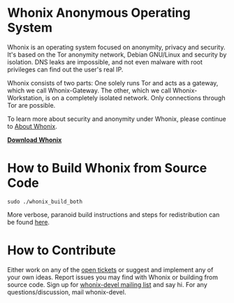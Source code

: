 = Whonix Anonymous Operating System =

Whonix is an operating system focused on anonymity, privacy and security. It's based on the Tor anonymity network, Debian GNU/Linux and security by isolation. DNS leaks are impossible, and not even malware with root privileges can find out the user's real IP.

Whonix consists of two parts: One solely runs Tor and acts as a gateway, which we call Whonix-Gateway. The other, which we call Whonix-Workstation, is on a completely isolated network. Only connections through Tor are possible.

To learn more about security and anonymity under Whonix, please continue to [https://whonix.org/wiki/About About Whonix].

'''[https://whonix.org/wiki/Download Download Whonix]'''

= How to Build Whonix from Source Code =

<pre>
sudo ./whonix_build_both
</pre>

More verbose, paranoid build instructions and steps for redistribution can be found [https://whonix.org/wiki/Dev/Build_Documentation here].

= How to Contribute =

Either work on any of the [https://github.com/Whonix/Whonix/issues open tickets] or suggest and implement any of your own ideas. Report issues you may find with Whonix or building from source code. Sign up for [https://whonix.org/cgi-bin/mailman/listinfo/whonix-devel whonix-devel mailing list] and say hi. For any questions/discussion, mail whonix-devel.


